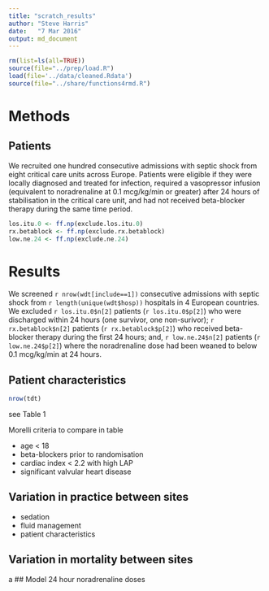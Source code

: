 ```yaml
---
title: "scratch_results"
author: "Steve Harris"
date:	"7 Mar 2016"
output: md_document
---
```


```r
rm(list=ls(all=TRUE))
source(file="../prep/load.R")
load(file='../data/cleaned.Rdata')
source(file="../share/functions4rmd.R")
```

# Methods

## Patients

We recruited one hundred consecutive admissions with septic shock from eight critical care units across Europe. Patients were eligible if they were locally diagnosed and treated for infection, required a vasopressor infusion (equivalent to noradrenaline at 0.1 mcg/kg/min or greater) after 24 hours of stabilisation in the critical care unit, and had not received beta-blocker therapy during the same time period.

```r

los.itu.0 <- ff.np(exclude.los.itu.0)
rx.betablock <- ff.np(exclude.rx.betablock)
low.ne.24 <- ff.np(exclude.ne.24)
```

# Results

We screened `r nrow(wdt[include==1])` consecutive admissions with septic shock from `r length(unique(wdt$hosp))` hospitals in 4 European countries. We excluded `r los.itu.0$n[2]` patients (`r los.itu.0$p[2]`) who were discharged within 24 hours (one survivor, one non-surivor); `r rx.betablock$n[2]` patients (`r rx.betablock$p[2]`) who received beta-blocker therapy during the first 24 hours; and, `r low.ne.24$n[2]` patients (`r low.ne.24$p[2]`) where the noradrenaline dose had been weaned to below 0.1 mcg/kg/min at 24 hours.

## Patient characteristics

```r
nrow(tdt)


```


see Table 1


Morelli criteria to compare in table

- age < 18
- beta-blockers prior to randomisation
- cardiac index < 2.2 with high LAP
- significant valvular heart disease

## Variation in practice between sites

- sedation
- fluid management
- patient characteristics

## Variation in mortality between sites

a
## Model 24 hour noradrenaline doses





